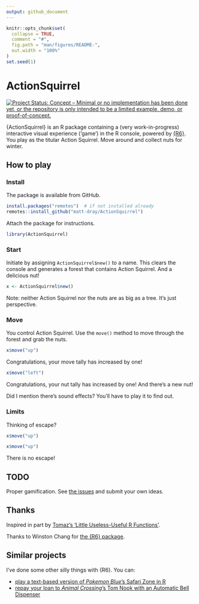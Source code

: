 ```yaml
---
output: github_document
---
```


<!-- README.md is generated from README.Rmd. Please edit that file -->

```r
knitr::opts_chunk$set(
  collapse = TRUE,
  comment = "#",
  fig.path = "man/figures/README-",
  out.width = "100%"
)
set.seed(1)
```

# ActionSquirrel

<!-- badges: start -->
[![Project Status: Concept – Minimal or no implementation has been done yet, or the repository is only intended to be a limited example, demo, or proof-of-concept.](https://www.repostatus.org/badges/latest/concept.svg)](https://www.repostatus.org/#concept)
<!-- badges: end -->

{ActionSquirrel} is an R package containing a (very work-in-progress) interactive visual experience ('game') in the R console, powered by [{R6}](https://r6.r-lib.org/). You play as the titular Action Squirrel. Move around and collect nuts for winter.

## How to play

### Install 

The package is available from GitHub.

```r
install.packages("remotes")  # if not installed already
remotes::install_github("matt-dray/ActionSquirrel")
```

Attach the package for instructions.

```r
library(ActionSquirrel)
```

### Start

Initiate by assigning `ActionSquirrel$new()` to a name. This clears the console and generates a forest that contains Action Squirrel. And a delicious nut!

```r
x <- ActionSquirrel$new()
```

Note: neither Action Squirrel nor the nuts are as big as a tree. It's just perspective.

### Move

You control Action Squirrel. Use the `move()` method to move through the forest and grab the nuts.

```r
x$move("up")
```

Congratulations, your move tally has increased by one!

```r
x$move("left")
```

Congratulations, your nut tally has increased by one! And there's a new nut!

Did I mention there's sound effects? You'll have to play it to find out.

### Limits

Thinking of escape?

```r
x$move("up")
```
```r
x$move("up")
```

There is no escape!

## TODO

Proper gamification. See [the issues](https://github.com/matt-dray/ActionSquirrel/issues) and submit your own ideas.

## Thanks

Inspired in part by [Tomaz's 'Little Useless-Useful R Functions'](https://tomaztsql.wordpress.com/2021/09/13/little-useless-useful-r-functions-year-progress-bar/).

Thanks to Winston Chang for [the {R6} package](https://r6.r-lib.org/).

## Similar projects

I've done some other silly things with {R6}. You can:

* [play a text-based version of _Pokemon Blue_'s Safari Zone in R](https://www.rostrum.blog/2021/01/04/safar6/)
* [repay your loan to _Animal Crossing_'s Tom Nook with an Automatic Bell Dispenser](https://www.rostrum.blog/2020/04/04/repaying-tom-nook-with-r6/)
